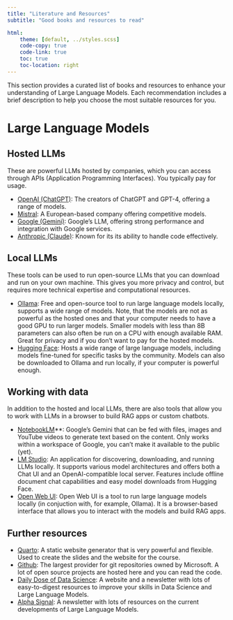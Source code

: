 ```yaml
---
title: "Literature and Resources"
subtitle: "Good books and resources to read"

html:
    theme: [default, ../styles.scss]
    code-copy: true
    code-link: true
    toc: true
    toc-location: right
---
```


This section provides a curated list of books and resources to enhance your understanding of Large Language Models. Each recommendation includes a brief description to help you choose the most suitable resources for you.

# Large Language Models

## Hosted LLMs

These are powerful LLMs hosted by companies, which you can access through APIs (Application Programming Interfaces). You typically pay for usage.

- [OpenAI (ChatGPT)](https://chatgpt.com): The creators of ChatGPT and GPT-4, offering a range of models.
- [Mistral](https://mistral.ai/): A European-based company offering competitive models.
- [Google (Gemini)](https://gemini.google.com/): Google's LLM, offering strong performance and integration with Google services.
- [Anthropic (Claude)](https://www.anthropic.com/claude): Known for its its ability to handle code effectively.

## Local LLMs

These tools can be used to run open-source LLMs that you can download and run on your own machine. This gives you more privacy and control, but requires more technical expertise and computational resources.

- [Ollama](https://ollama.com/): Free and open-source tool to run large language models locally, supports a wide range of models. Note, that the models are not as powerful as the hosted ones and that your computer needs to have a good GPU to run larger models. Smaller models with less than 8B parameters can also often be run on a CPU with enough available RAM. Great for privacy and if you don't want to pay for the hosted models.
- [Hugging Face](https://huggingface.co/): Hosts a wide range of large language models, including models fine-tuned for specific tasks by the community. Models can also be downloaded to Ollama and run locally, if your computer is powerful enough.

## Working with data

In addition to the hosted and local LLMs, there are also tools that allow you to work with LLMs in a browser to build RAG apps or custom chatbots.

- [NotebookLM](https://notebooklm.google/)**: Google's Gemini that can be fed with files, images and YouTube videos to generate text based on the content. Only works within a workspace of Google, you can't make it available to the public (yet).
- [LM Studio](https://lmstudio.ai/): An application for discovering, downloading, and running LLMs locally. It supports various model architectures and offers both a Chat UI and an OpenAI-compatible local server. Features include offline document chat capabilities and easy model downloads from Hugging Face.
- [Open Web UI](https://openwebui.com/): Open Web UI is a tool to run large language models locally (in conjuction with, for example, Ollama). It is a browser-based interface that allows you to interact with the models and build RAG apps.

## Further resources

- [Quarto](https://quarto.org): A static website generator that is very powerful and flexible. Used to create the slides and the website for the course.
- [Github](https://github.com): The largest provider for git repositories owned by Microsoft. A lot of open source projects are hosted here and you can read the code. 
- [Daily Dose of Data Science](https://www.dailydoseofds.com): A website and a newsletter with lots of easy-to-digest resources to improve your skills in Data Science and Large Language Models.
- [Alpha Signal](https://alphasignal.ai/): A newsletter with lots of resources on the current developments of Large Language Models.